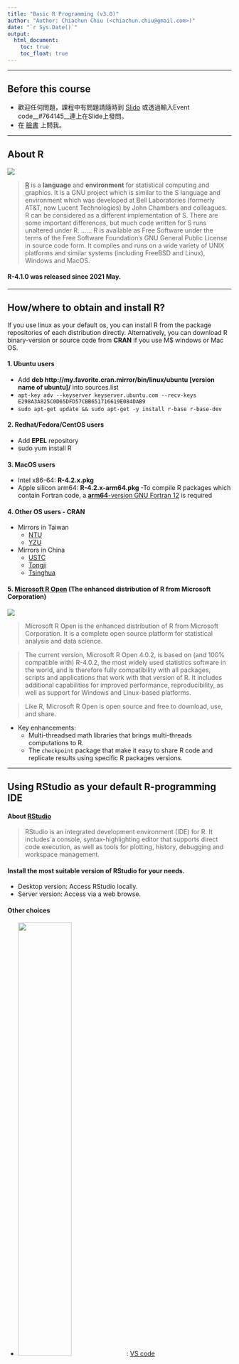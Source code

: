 ```yaml
---
title: "Basic R Programming (v3.0)"
author: "Author: Chiachun Chiu (<chiachun.chiu@gmail.com>)"
date: "`r Sys.Date()`"
output: 
  html_document:
    toc: true
    toc_float: true
---
```


---------------------------------------

## Before this course

+ 歡迎任何問題，課程中有問題請隨時到 [Slido](https://app.sli.do/event/x6ktiksl) 或透過輸入Event code__#764145__連上在Slide上發問。
+ 在 [臉書](https://www.facebook.com/godkin1211/) 上問我。

---------------------------------------

## About R

![](./img/Rlogo.jpg)

>[R](http://www.r-project.org/about.html) is a **language** and **environment** for statistical computing and graphics. It is a GNU project which is similar to the S language and environment which was developed at Bell Laboratories (formerly AT&T, now Lucent Technologies) by John Chambers and colleagues. R can be considered as a different implementation of S. There are some important differences, but much code written for S runs unaltered under R.
......
>R is available as Free Software under the terms of the Free Software Foundation’s GNU General Public License in source code form. It compiles and runs on a wide variety of UNIX platforms and similar systems (including FreeBSD and Linux), Windows and MacOS.

#### R-4.1.0 was released since 2021 May.

---------------------------------------

## How/where to obtain and install R?

If you use linux as your default os, you can install R from the package repositories of each distribution directly. Alternatively, you can download R binary-version or source code from **CRAN** if you use M$ windows or Mac OS.

#### 1. Ubuntu users
  + Add **deb http://my.favorite.cran.mirror/bin/linux/ubuntu [version name of ubuntu]/** into sources.list
  + `apt-key adv --keyserver keyserver.ubuntu.com --recv-keys E298A3A825C0D65DFD57CBB651716619E084DAB9`
  + `sudo apt-get update && sudo apt-get -y install r-base r-base-dev`
  
#### 2. Redhat/Fedora/CentOS users
  + Add **EPEL** repository
  + sudo yum install R
  
#### 3. MacOS users

  + Intel x86-64: **R-4.2.x.pkg**
  + Apple silicon arm64: **R-4.2.x-arm64.pkg**
      -To compile R packages which contain Fortran code, a [**arm64**-version GNU Fortran 12](https://mac.r-project.org/tools/) is required

#### 4. Other OS users - CRAN
* Mirrors in Taiwan
    + [NTU](http://cran.csie.ntu.edu.tw/)
    + [YZU](http://ftp.yzu.edu.tw/CRAN/)
* Mirrors in China
    + [USTC](https://mirrors.ustc.edu.cn/CRAN/)
    + [Tongji](https://mirrors.tongji.edu.cn/CRAN/)
    + [Tsinghua](https://mirrors.tuna.tsinghua.edu.cn/CRAN/)

#### 5. [Microsoft R Open](https://mran.microsoft.com/open) (The enhanced distribution of R from Microsoft Corporation)

![](./img/microsoft_r_open.png) 

> Microsoft R Open is the enhanced distribution of R from Microsoft Corporation. It is a complete open source platform for statistical analysis and data science.

>The current version, Microsoft R Open 4.0.2, is based on (and 100% compatible with) R-4.0.2, the most widely used statistics software in the world, and is therefore fully compatibility with all packages, scripts and applications that work with that version of R. It includes additional capabilities for improved performance, reproducibility, as well as support for Windows and Linux-based platforms.

>Like R, Microsoft R Open is open source and free to download, use, and share.


+ Key enhancements:
    - Multi-threadsed math libraries that brings multi-threads computations to R.
    - The `checkpoint` package that make it easy to share R code and replicate results using specific R packages versions.

---------------------------------------

## Using RStudio as your default R-programming IDE

#### About [RStudio](http://www.rstudio.com/)
> RStudio is an integrated development environment (IDE) for R. It includes a console, syntax-highlighting editor that supports direct code execution, as well as tools for plotting, history, debugging and workspace management. 

#### Install the most suitable version of RStudio for your needs.
  + Desktop version: Access RStudio locally.
  + Server version: Access via a web browse.
 
#### Other choices
  + <img src="./img/vscode.png" width="50%"/> : [VS code](https://marketplace.visualstudio.com/items?itemName=Ikuyadeu.r)
  + <img src="./img/Nvim-R.gif" width="50%"/> : [Vim+Nvim-R](https://github.com/jalvesaq/Nvim-R)
  + Any other text editors: gedit, emacs(+ESS), eclipse and etc. 
  
---------------------------------------

## Resources of learning R
#### 1. Books & web sites
  + [RDocumentation](https://www.rdocumentation.org/)
  + [Introduction to Probability and Statistics Using R](http://ipsur.org/)
  + [Introduction to Scientific Programming and Simulation Using R](http://www.amazon.com/Introduction-Scientific-Programming-Simulation-Chapman/dp/1420068725)
  + [The Art of R Programming](http://www.amazon.com/The-Art-Programming-Statistical-Software/dp/1593273843)
  + [R Tutorial](http://www.cyclismo.org/tutorial/R/)
  + [Programming in R](http://manuals.bioinformatics.ucr.edu/home/programming-in-r)
  + [Advanced R](http://adv-r.had.co.nz/)
  + [Bioconductor Course Materials](https://bioconductor.org/help/course-materials/)

#### 2. Forums & communities
  + [R-bloggers](http://www.r-bloggers.com/)
  + [Taiwan R User Group](http://www.meetup.com/Taiwan-R)
  + [Stack Overflow](http://stackoverflow.com/questions/tagged/r)
  + [Ptt R_Language](https://www.ptt.cc/bbs/R_Language/index.html)
  + [Taipei Bioinformatics Omnibus](https://www.facebook.com/groups/446434039038963)
  + [Right Relevance](https://www.rightrelevance.com/)
  
#### 3. Blog & News
  + [R Weekly](https://rweekly.org)
  + [R语言中文社区](https://466874.kuaizhan.com/)
  + [糗世界](http://216.49.144.90:8080/rbioconductor-2)
  + [R的極客理想](http://blog.fens.me/series-r/)

---------------------------------------

## The most important step when begining to learn R is using help()

#### help() & help.search()

```r
help(help)
help.search("standard deviation")
```

#### ? & ??

```r
?mean
??hypergeometric
```
---------------------------------------

## Package installation & PATH setting

#### Installing packages in R console

```r
# Download Pkgs from CRAN repository & install
install.packages('rmarkdown',                        # Package name
                 repo="http://cran.csie.ntu.edu.tw", # The url of CRAN-repository
                 destdir="~/Download",               # The directory where downloaded pkgs are stored
                 lib=.libPaths()[1])                 # The directory where to install pkgs

# Install Pkgs from downloaded source code
install.packages('~/Download/rmarkdown_0.5.1.tar.gz',
                 repos=NULL,
                 type="source",
                 lib=.libPaths()[1])
```

#### Installing packages in terminal

```r
$ R CMD INSTALL -l $HOME/R/4.1 rmarkdown_0.5.1.tar.gz
```

#### Setting PATH

```r
.libPaths(new)  # .libPaths("/home/godkin/R/4.1")
```

#### Some Pkgs shoud be downloaded/installed from [R-forge](https://r-forge.r-project.org/)

Set `install.packages(Pkg, repo='http://R-Forge.R-project.org')`

#### Using the package installed

```r
library(Pkg)
require(Pkg) # Avoid to use this!
```
**[What is the difference between require() and library()](http://stackoverflow.com/questions/5595512/what-is-the-difference-between-require-and-library)**

---------------------------------------

## Bioconductor
#### About [Bioconductor](http://www.bioconductor.org/)
> Bioconductor provides tools for the analysis and comprehension of high-throughput genomic data. Bioconductor uses the R statistical programming language, and is open source and open development.


#### Bioconductor 2021

[Link](https://bioc2022.bioconductor.org/schedule/)

![](./img/bioconductor2022.png)

#### Install Pkgs from Bioconductor

```r
# Install BiocManager
install.packages("BiocManager")
BiocManager::install(pkgname)
```


#### Rich course materials

[Coures & conference](https://www.bioconductor.org/help/course-materials/)

![](./img/course_materials.png)

---------------------------------------

## Basic operation

```r
5+5
5-3
5*3
5/3
5^3
10%%3

# Variable declaration
x <- 5 # '<-' is assign operator in R, which is equivalent to '='
y <- function(i) mean(i)
```

---------------------------------------

## Data and object types

#### Data types
  + numeric: `c(1:3, 5 ,7)`
  + character: `c("1","2","3"); LETTERS[1:3]`
  + logical: `TRUE; FALSE`
  + complex: 1, b, 3

#### Object types
  + **vector**: the data types of all elements in a vector must be consistent!
```r
x <- 1:5
y <- c(6,7,8,9,10)
z <- x - y
print(z)
```
```r
# Vectorized code performs better!
a <- 1:100000
system.time(mean(a))
total <- 0
system.time(for (i in a) {total <- total + i; total/100000})
```

  + **matrix** 
```r
x <- matrix(rnorm(100), nr=20, nc=5)
print(x)
```
```r
x[1,3]
x[2:4,]
x[,3:5]
x %*% t(x)

# A matrix is a vector with subscripts!
x[1:3]
x[1:3,1]
```

  + **array**
```r
y <- array(rnorm(64), c(8,4,2))
print(y) # An array is also a vector with subscripts!
```

  + **list**: the data types of elements in a list could be complex
```r
x<-list(1:5, c("a","b","c"), matrix(rnorm(10),nr=5,nc=2))
print(x)
x$mylist <- x
print(x)
```

  + **data frame**: a data frame is collection of multiple lists with the same length 
```r
df<-data.frame(num=1:10, 
           char=LETTERS[1:10], 
           logic=sample(c(TRUE,FALSE), 10, replace=TRUE))

df
df$char
df$logic[5:7]
```


  + **factor**: An R **factor** might be viewed simply as **a vector with a bit more information added** (though, as seen below, it’s different from this internally). That extra information consists of a record of the distinct values in that vector, called **levels**.
  
```r
x <- c(5, 12, 32, 12)
xf <- factor(x)
print(xf)
```
So.... a factor looks like a vector, right?

```r
str(xf) # Here str stands for structure. This function shows the internal structure of any R object.
unclass(xf)
length(xf)
```

What??? What are you talking about?

```r
x <- c(5, 12, 13, 12)
xff <- factor(x, levels=c(5, 12, 13, 88))
xff
xff[2] <- 88 
xff
xff[2] <- 28 # You cannot sneak in an "illegal" level
```

  + **table**: Another common way to store information is in a table.
```r
# One way table
a <- factor(c("A","A","B","A","B","B","C","A","C"))
a
a.table <- table(a)
a.table
attributes(a.table)

# Two way table
a <- c("Sometimes","Sometimes","Never","Always","Always","Sometimes","Sometimes","Never")
b <- c("Maybe","Maybe","Yes","Maybe","Maybe","No","Yes","No")
twoway.table <- table(a,b)
twoway.table

# An example
sexsmoke<-matrix(c(70,120,65,140),ncol=2,byrow=TRUE)
rownames(sexsmoke)<-c("male","female")
colnames(sexsmoke)<-c("smoke","nosmoke")
sexsmoke <- as.table(sexsmoke)
sexsmoke
```

---------------------------------------

## Control structures

#### Conditional excutions
  + **equal**: ==
  + **not equal**: !=
  + **greater/less than**: >, <
  + **greater/less than or equal**: >=, <=
  

#### Logical operators
  + **and**: &, &&
  + **or**: |, ||
  + **not**: !
  
#### if-else statements
```r
if (cond1==TRUE) {cmd1} else {cmd2}
```
```r
# Example
if (1 == 0) {
    print(1)
} else {
    print(2)
}
```

#### ifelse statements (ternary operator in R)
```r
ifelse(test, true_value, false_value)
```
```r
x <- 1:10
ifelse(x<5|x>8, x, 0)
```

#### switch-case statements
```r
AA <- 'foo'
switch(AA,
       foo = {print('AA is foo')},
       bar = {print('AA is bar')},
       {print('Default')}
)
```


---------------------------------------

## Loops

#### For loop
```r
for (var in vector) {
    statement
}
```
```r
# Example
mydf <- iris
head(mydf)
myve <- NULL
for (i in 1:nrow(mydf)) {
    myve <- c(myve, mean(as.numeric(mydf[i, 1:3])))
}
myve
```

#### while loop
```r
while (condition) statements
```
```r
# Example
z <- 0
while (z < 5) {
    z <- z + 2
    print(z)
}
```

#### apply loop

##### For matrix/array
```r
apply(X, MARGIN, FUN, ARGS)

# Examples
apply(iris[,1:3], 1, mean)

x <- 1:10

apply(as.matrix(x), 1, function(i) {
    if (i < 5) 
        i - 1 
    else 
        i/i
})
```

##### For vector/list
```r
lapply(X, FUN)
sapply(X, FUN)
```
```r
# Examples
mylist <- as.list(iris[1:3, 1:3])
mylist
lapply(mylist, sum) # Compute sum of each list component and return result as list
sapply(mylist, sum) # Compute sum of each list component and return result as vector
```

##### More apply functions
  + **tapply**
  + **mapply**
  
---------------------------------------

## function
```r
FunctionName <- function(arg1, arg2, ...) { 
    statements
    return(R_object)
}
```
```r
add <- function(a, b) {
    c <- a + b
    return(c)
}
x <- 5
y <- 7
z <- add(x,y)
z
```


---------------------------------------

## Advanced R programming

#### Garbage collection
  + **rm()**
  + **gc()**

```r
x <- as.matrix(read.table("test.csv", sep="\t")) # x is a 4500000 x 220 matrix
y <- apply(x, 1, mean)
rm(list=c("x","y"))
gc()
```

#### Use data.table to speed up acquirement of data

##### See [Introduction to the data.table package in R](http://cran.r-project.org/web/packages/data.table/vignettes/datatable-intro.pdf)

> Fast aggregation of large data (e.g. 100GB in RAM), fast ordered joins, fast add/modify/delete of columns by group using no copies at all, list columns and a fast file reader (fread). Offers a natural and flexible syntax, for faster development. - from [CRAN](http://cran.r-project.org/web/packages/data.table/index.html)

```r
library(data.table)
grpsize <- ceiling(1e7/26^2)
DF <- data.frame(
    x=rep(LETTERS, each=26*grpsize),
    y=rep(letters, each=grpsize),
    v=runif(grpsize*26^2),
    stringsAsFactors=FALSE)
system.time(ans1 <- DF[DF$x=="R" & DF$y=="h",])

DT <- as.data.table(DF)
setkey(DT, x, y)
system.time(ans2 <- DT[list("R","h")])
```

#### Tidyverse

> The [tidyverse](https://www.tidyverse.org/) is an opinionated collection of R packages designed for data science. All packages share an underlying philosophy and common APIs. 

![Hadley Wickham](img/hw.jpg)

```r
install.packages("tidyverse")
```
+ magrittr
> A Forward-Pipe Operator for R

Use this equation as an example:

$$
\LARGE
\boldsymbol{log(\sum_{i=1}^{n}exp(x_i))}
$$

In R, you may want to calculate the equation with many functions like this:

```r
log(sum(exp(MyData)), exp(1))
```

With `magrittr`, you can calculate the equation like this:

```r
MyData %>% exp %>% sum %>% log(exp(1))
```

+ plyr

> “
plyr is a set of tools that solves a common set of problems:  you need to break a big problem down into manageable pieces, operate on each pieces and then put all the pieces back together.  It’s already possible to do this with split and the apply functions, but plyr just makes it all a bit easier. . . ”

![](img/plyr.png)

```r
set.seed(1)
d <- data.frame(year = rep(2000:2005, each=3),
                count = round(runif(runif(18, 0, 20)))
                )

print(d)

library(plyr)
ddply(d, "year", function(x) {
    mean.count <- mean(x$count)
    sd.count <- sd(x$count)
    cv <- sd.count/mean.count
    data.frame(cv.count=cv)
})
```

+ dplyr
  > dplyr is a package for data manipulation, written and maintained by Hadley Wickham. It provides some great, easy-to-use functions that are very handy when performing exploratory data analysis and manipulation. 

  - `filter()`: the function will return all the rows that satisfy a following condition. 
  
```r
library(dplyr)

# Let's start with a dataset about air quality
head(airquality)

# Filter the records with Temp <= 70
filter(airquality, Temp > 70)

# Select the records with Temp > 80 & Month is after May
filter(airquality, Temp > 80 & Month > 5)
```

  - `mutate()`: the function is used to add new variables to the data. 
  
```r
mutate(airquality, TempInC = (Temp - 32) * 5 / 9)
```

  - `summarise()`: the function is used to summarise multiple values into a single value.

```r
summarise(airquality, mean(Temp, na.rm = TRUE))
```

  - `group_by()`: the function is used to group data by one or more variables. 

```r
summarise(group_by(airquality, Month), mean(Temp, na.rm = TRUE))
```

  - `sample_n()` and `sample_frac()`: these two functions are used to select random rows from a table.
  
```r
sample_n(airquality, size = 10)
sample_frac(airquality, size = 0.1)
```

  - `count()`: the function tallies observations based on a group.
  
```r
count(airquality, Month)
```

  - `arrange()`: the function is used to arrange rows by variables. 
 
```r
arrange(airquality, desc(Month), Day)
```

Now, let's put those commands together!

```r
airquality %>% 
    filter(Temp > 70 & Month != 5) %>% 
    group_by(Month) %>% 
    summarise(mean(Temp, na.rm = TRUE))
```

+ tidyr
  > tidyr is new package that makes it easy to “tidy” your data. Tidy data is data that’s easy to work with: it’s easy to munge (with dplyr), visualise (with ggplot2 or ggvis) and model (with R’s hundreds of modelling packages). 
  
    * gather(data, key, value, ..., na.rm = FALSE, convert = FALSE)

```r
library(tidyr)
head(mtcars)
mtcars$car <- rownames(mtcars)
mtcars <- mtcars[, c(12, 1:11)]
head(mtcars)
mtcarNew <- mtcars %>% gather(attribute, value, -car)
head(mtcarNew)
tail(mtcarNew)
```  

    * spread(data, key, value, fill = NA, convert = FALSE, drop = TRUE)
  
```r
mtcarSpread <- mtcarNew %>% spread(attribute, value)
head(mtcarSpread)
```

    * unite(data, col, ..., sep = "_", remove = TRUE)
    
```r
set.seed(1)
date <- as.Date('2016-01-01') + 0:14
hour <- sample(1:24, 15)
min <- sample(1:60, 15)
second <- sample(1:60, 15)
event <- sample(letters, 15)
data <- data.frame(date, hour, min, second, event)
data
dataNew <- data %>%
  unite(datehour, date, hour, sep = ' ') %>%
  unite(datetime, datehour, min, second, sep = ':')
dataNew
```

    * separate(data, col, into, sep = "[^[:alnum:]]+", remove = TRUE, convert = FALSE, extra = "warn", fill = "warn", ...)

```r
data1 <- dataNew %>% 
  separate(datetime, c('date', 'time'), sep = ' ') %>% 
  separate(time, c('hour', 'min', 'second'), sep = ':')
data1
```

+ purrr

  > purrr enhances R's functional programming (FP) toolkit by providing a complete and consistent set of tools for working with functions and vectors. If you've never heard of FP before, the best place to start is the family of map() functions which allow you to replace many for loops with code that is both more succinct and easier to read. The best place to learn about the `map()` functions is the iteration chapter in R for data science.

```r
library(purrr)

mtcars %>%
  split(.$cyl) %>% # from base R
  map(~ lm(mpg ~ wt, data = .)) %>%
  map(summary) %>%
  map_dbl("r.squared")
```

+ stringr

  > stringr is built on top of stringi, which uses the ICU C library to provide fast, correct implementations of common string manipulations. stringr focusses on the most important and commonly used string manipulation functions whereas stringi provides a comprehensive set covering almost anything you can imagine. 
  
```r
library(stringr)

x <- c("why", "video", "cross", "extra", "deal", "authority")
str_length(x) 
str_c(x, collapse = ", ")
str_sub(x, 1, 2)
str_dup(x, 2:7)

str_subset(x, "[aeiou]")
str_count(x, "[aeiou]")

str_detect(x, "[aeiou]")
str_subset(x, "[aeiou]")
str_locate(x, "[aeiou]")
str_extract(x, "[aeiou]")
str_match(x, "(.)[aeiou](.)")
str_replace(x, "[aeiou]", "?")

str_split(c("a,b", "c,d,e"), ",")
```


---

## What's new in R 4.1.0?

#### 1. New __pipe operator__: `|>`

```r
rnorm(100, mean = 4, sd = 1) |>
  density() |>
  plot()
```

```r
c("Homo sapiens", "Mus musculus", "Rattus norvegicus") |> {function(i) grepl("homo", i, ignore.case = TRUE)}()
```

#### 2. Simplified function statement with `\`

+ How did we write a self-defined function in `map()` function before R 4.1.0?

```r
map(
  letters[2:3],
  function(x) {
    pattern <- paste0("^", x)
    grep(pattern, ls("package:datasets"), value = TRUE, ignore.case = TRUE)
  }
)
```

+ Since R 4.1.0, we can write it again in this style:

```r
map(
  letters[2:3],
  \(x){
    pattern <- paste0("^", x)
    grep(pattern, ls("package:datasets"), value = TRUE, ignore.case = TRUE)
  }
)
```

---

## Updates in R 4.2.0

+ Use **pipe operator** more elegantly with the underscore placeholder **_**
  - In R 4.1
```r
mtcars |> (\(x) lm(hp ~ cyl, data = x))()
```

  - In R 4.2
```r
mtcars |> lm(hp ~ cyl, data = _)
```


---

## Accelerating your R program

[High-performance and parallel computing with R](https://cran.r-project.org/web/views/HighPerformanceComputing.html)

+ Parallel computing: multi-threading, distributed computing, GPU, Hadoop, etc.
+ Large memory requirement: [bigmemory](https://cran.r-project.org/web/packages/bigmemory/index.html)
+ Powered by other programming languages: [Rcpp](https://cran.r-project.org/web/packages/Rcpp/index.html), rJava, reticulate (Python), JuliaCall etc.


---

## Drawing graph

#### [ggplot2](http://ggplot2.org/)
> ggplot2 is a plotting system for R, based on the grammar of graphics, which tries to take the good parts of base and lattice graphics and none of the bad parts. It takes care of many of the fiddly details that make plotting a hassle (like drawing legends) as well as providing a powerful model of graphics that makes it easy to produce complex multi-layered graphics.

##### ggplot2 tutorial - from [Edwin Chen](http://blog.echen.me/2012/01/17/quick-introduction-to-ggplot2/)'s Blog


---------------------------------------

## Version control
> Version control is a system that records changes to a file or set of files over time so that you can recall specific versions later. For the examples in this book you will use software source code as the files being version controlled, though in reality you can do this with nearly any type of file on a computer. --from [git](http://git-scm.com/book/en/v2/Getting-Started-About-Version-Control)

#### Installing git
 + **ubuntu users**: ```sudo apt-get install git```
 + **RedHat/Fedora/CentOS users**: ```sudo yum install git```
 + **Mac users**: <http://git-scm.com/download/mac>
 + **Windows users**: <http://git-scm.com/download/win>

#### Git setup
```
git config --global user.name "YOUR NAME"
git config --global user.email you.email@address.org
git config --global core.ui true
git config --global core.editor vim

# For windows users
git config --global core.quotepath off
```
#### Git basics

```
## Initializing a repository in an existing directory
# Go to the project's directory and type
git init

# Add files you want to track
git add LICENSE
git add READ.md
got commit -m 'First commit. Add LICENSE & READ.md'

# Add new files
git add R.Rmd
git add helloworld.r
git commit -m 'Second commit. Add R.Rmd, helloworld.r'
git remote add origin
git push -u origin master

# Recover your codes to the last commit
git checkout -- filename
git reset --hard


## Cloning an existing repository
git clone https://github.com/godkin1211/Rcourses.git
git pull https://github.com/godkin1211/Rcourses.git
```


#### References
  + [猴子都能懂的git入門](http://backlogtool.com/git-guide/cn/intro/intro1_1.html)
  + [ProGit](http://git-scm.com/book/en/v2)
  + [Git Reference](http://gitref.org/creating/)
  + [ProGit](http://git-scm.com/book/en/v2)

---------------------------------------

## Other topics

#### Cloud-computing

##### [OpenCPU](https://www.opencpu.org/) 
>OpenCPU is a system for embedded scientific computing and reproducible research. The OpenCPU server provides a reliable and interoperable HTTP API for data analysis based on R. You can either use the public servers or host your own.

  + [基於opencpu構建R語言的RESTful API](http://www.r-bloggers.com/lang/uncategorized/1577)

##### [Shiny](http://shiny.rstudio.com/tutorial/)

##### [AWS](http://aws.amazon.com/tw/ec2/)
  
#### Virtualization techniques

##### [Docker: build, ship and run any app, anywhere](https://www.docker.com/)
  + [Docker: 從入門到實踐](https://www.gitbook.com/book/philipzheng/docker_practice/details)  
  

- - -

## Homework

1. Download required data set: [Download](https://drive.google.com/file/d/1wKgQF0B1hjPleTFwWjXWNaq4kW4zU_xE/view?usp=sharing)

![](img/homework.png)

2. Show me a statistics table which demonstrate that the number of records when target_type is "PROTEIN COMPLEX" or "PROTEIN FAMILY" for each organism.

![](img/homework_result.png)
